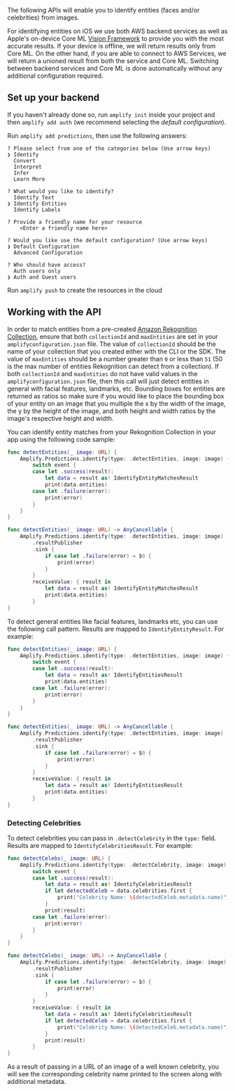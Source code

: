 The following APIs will enable you to identify entities (faces and/or celebrities) from images.

For identifying entities on iOS we use both AWS backend services as well as Apple's on-device Core ML [Vision Framework](https://developer.apple.com/documentation/vision) to provide you with the most accurate results. If your device is offline, we will return results only from Core ML. On the other hand, if you are able to connect to AWS Services, we will return a unioned result from both the service and Core ML. Switching between backend services and Core ML is done automatically without any additional configuration required.

## Set up your backend

If you haven't already done so, run `amplify init` inside your project and then `amplify add auth` (we recommend selecting the *default configuration*).

Run `amplify add predictions`, then use the following answers:

```console
? Please select from one of the categories below (Use arrow keys)
❯ Identify
  Convert
  Interpret
  Infer
  Learn More
  
? What would you like to identify?
  Identify Text
❯ Identify Entities
  Identify Labels

? Provide a friendly name for your resource
    <Enter a friendly name here>

? Would you like use the default configuration? (Use arrow keys)
❯ Default Configuration
  Advanced Configuration

? Who should have access?
  Auth users only
❯ Auth and Guest users
```

Run `amplify push` to create the resources in the cloud

## Working with the API

In order to match entities from a pre-created [Amazon Rekognition Collection](https://docs.aws.amazon.com/rekognition/latest/dg/collections.html), ensure that both `collectionId` and `maxEntities` are set in your `amplifyconfiguration.json` file. The value of `collectionId` should be the name of your collection that you created either with the CLI or the SDK. The value of `maxEntities` should be a number greater than `0` or less than `51` (50 is the max number of entities Rekognition can detect from a collection). If both `collectionId` and `maxEntities` do not have valid values in the `amplifyconfiguration.json` file, then this call will just detect entities in general with facial features, landmarks, etc. Bounding boxes for entities are returned as ratios so make sure if you would like to place the bounding box of your entity on an image that you multiple the x by the width of the image, the y by the height of the image, and both height and width ratios by the image's respective height and width.

You can identify entity matches from your Rekognition Collection in your app using the following code sample:

<BlockSwitcher>

<CodeBlock name="Listener (iOS 11+)">

```swift
func detectEntities(_ image: URL) {
    Amplify.Predictions.identify(type: .detectEntities, image: image) { event in
        switch event {
        case let .success(result):
            let data = result as! IdentifyEntityMatchesResult
            print(data.entities)
        case let .failure(error):
            print(error)
        }
    }
}
```

</CodeBlock>

<CodeBlock name="Combine (iOS 13+)">

```swift
func detectEntities(_ image: URL) -> AnyCancellable {
    Amplify.Predictions.identify(type: .detectEntities, image: image)
        .resultPublisher
        .sink {
            if case let .failure(error) = $0 {
                print(error)
            }
        }
        receiveValue: { result in
            let data = result as! IdentifyEntityMatchesResult
            print(data.entities)
        }
}
```

</CodeBlock>

</BlockSwitcher>

To detect general entities like facial features, landmarks etc, you can use the following call pattern. Results are mapped to `IdentifyEntityResult`. For example:

<BlockSwitcher>

<CodeBlock name="Listener (iOS 11+)">

```swift
func detectEntities(_ image: URL) {
    Amplify.Predictions.identify(type: .detectEntities, image: image) { event in
        switch event {
        case let .success(result):
            let data = result as! IdentifyEntitiesResult
            print(data.entities)
        case let .failure(error):
            print(error)
        }
    }
}
```

</CodeBlock>

<CodeBlock name="Combine (iOS 13+)">

```swift
func detectEntities(_ image: URL) -> AnyCancellable {
    Amplify.Predictions.identify(type: .detectEntities, image: image)
        .resultPublisher
        .sink {
            if case let .failure(error) = $0 {
                print(error)
            }
        }
        receiveValue: { result in
            let data = result as! IdentifyEntitiesResult
            print(data.entities)
        }
}
```

</CodeBlock>

</BlockSwitcher>

### Detecting Celebrities

To detect celebrities you can pass in `.detectCelebrity` in the `type:` field. Results are mapped to `IdentifyCelebritiesResult`. For example:

<BlockSwitcher>

<CodeBlock name="Listener (iOS 11+)">

```swift
func detectCelebs(_ image: URL) {
    Amplify.Predictions.identify(type: .detectCelebrity, image: image) { event in
        switch event {
        case let .success(result):
            let data = result as! IdentifyCelebritiesResult
            if let detectedCeleb = data.celebrities.first {
                print("Celebrity Name: \(detectedCeleb.metadata.name)")
            }
            print(result)
        case let .failure(error):
            print(error)
        }
    }
}
```

</CodeBlock>

<CodeBlock name="Combine (iOS 13+)">

```swift
func detectCelebs(_ image: URL) -> AnyCancellable {
    Amplify.Predictions.identify(type: .detectCelebrity, image: image)
        .resultPublisher
        .sink {
            if case let .failure(error) = $0 {
                print(error)
            }
        }
        receiveValue: { result in
            let data = result as! IdentifyCelebritiesResult
            if let detectedCeleb = data.celebrities.first {
                print("Celebrity Name: \(detectedCeleb.metadata.name)")
            }
            print(result)
        }
}
```

</CodeBlock>

</BlockSwitcher>

As a result of passing in a URL of an image of a well known celebrity, you will see the corresponding celebrity name printed to the screen along with additional metadata.
